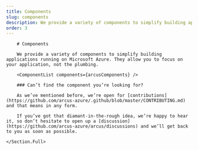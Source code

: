 ```yaml
---
title: Components
slug: components
description: We provide a variety of components to simplify building applications running on Microsoft Azure. They allow you to focus on your application, not the plumbing.
order: 3
---
```


<Section>
    <Section.Full>

        # Components

        We provide a variety of components to simplify building applications running on Microsoft Azure. They allow you to focus on your application, not the plumbing.

        <ComponentList components={arcusComponents} />

        ### Can’t find the component you’re looking for?

        As we’ve mentioned before, we’re open for [contributions](https://github.com/arcus-azure/.github/blob/master/CONTRIBUTING.md) and that means in any form.

        If you’ve got that diamant-in-the-rough idea, we’re happy to hear it, so don’t hesitate to open up a [discussion](https://github.com/arcus-azure/arcus/discussions) and we’ll get back to you as soon as possible.

    </Section.Full>

</Section>
